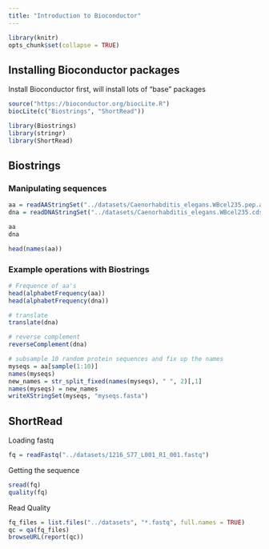 ```yaml
---
title: "Introduction to Bioconductor"
---
```


```r
library(knitr)
opts_chunk$set(collapse = TRUE)
```


## Installing Bioconductor packages

Install Bioconductor first, will install lots of "base" packages
```r
source("https://bioconductor.org/biocLite.R")
biocLite(c("Biostrings", "ShortRead"))
```


```r
library(Biostrings)
library(stringr)
library(ShortRead)
```

## Biostrings

### Manipulating sequences
```r
aa = readAAStringSet("../datasets/Caenorhabditis_elegans.WBcel235.pep.all.fa.gz")
dna = readDNAStringSet("../datasets/Caenorhabditis_elegans.WBcel235.cds.all.fa.gz")

aa
dna

head(names(aa))
```

### Example operations with Biostrings

```r
# Frequence of aa's
head(alphabetFrequency(aa))
head(alphabetFrequency(dna))

# translate
translate(dna)

# reverse complement
reverseComplement(dna)

# subsample 10 random protein sequences and fix up the names
myseqs = aa[sample(1:10)]
names(myseqs)
new_names = str_split_fixed(names(myseqs), " ", 2)[,1]
names(myseqs) = new_names
writeXStringSet(myseqs, "myseqs.fasta")
```


## ShortRead

Loading fastq
```r
fq = readFastq("../datasets/1216_S77_L001_R1_001.fastq")
```

Getting the sequence

```r
sread(fq)
quality(fq)
```

Read Quality

```r
fq_files = list.files("../datasets", "*.fastq", full.names = TRUE)
qc = qa(fq_files)
browseURL(report(qc))
```



